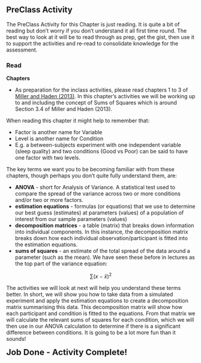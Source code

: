 ## PreClass Activity

The PreClass Activity for this Chapter is just reading. It is quite a bit of reading but don't worry if you don't understand it all first time round. The best way to look at it will be to read through as prep, get the gist, then use it to support the activities and re-read to consolidate knowledge for the assessment.

### Read

**Chapters**

* As preparation for the inclass activities, please read chapters 1 to 3 of <a href="https://drive.google.com/file/d/0B1fyuTuvj3YoaFdUR3FZaXNuNXc/view" target = "_blank">Miller and Haden (2013)</a>. In this chapter's activities we will be working up to and including the concept of Sums of Squares which is around Section 3.4 of Miller and Haden (2013).

When reading this chapter it might help to remember that:

* Factor is another name for Variable
* Level is another name for Condition
* E.g. a between-subjects experiment with one independent variable (sleep quality) and two conditions (Good vs Poor) can be said to have one factor with two levels. 

The key terms we want you to be becoming familiar with from these chapters, though perhaps you don't quite fully understand them, are:

* **ANOVA** - short for Analysis of Variance. A statistical test used to compare the spread of the variance across two or more conditions and/or two or more factors. 
* **estimation equations** - formulas (or equations) that we use to determine our best guess (estimates) at parameters (values) of a population of interest from our sample parameters (values)
* **decomposition matrices** - a table (matrix) that breaks down information into individual components. In this instance, the decomposition matrix breaks down how each individual observation/participant is fitted into the estimation equations.
* **sums of squares** - an estimate of the total spread of the data around a parameter (such as the mean). We have seen these before in lectures as the top part of the variance equation: 

$$\sum(x - \bar{x})^2$$

The activities we will look at next will help you understand these terms better. In short, we will show you how to take data from a simulated experiment and apply the estimation equations to create a decomposition matrix summarising this data. This decomposition matrix will show how each participant and condition is fitted to the equations. From that matrix we will calculate the relevant sums of squares for each condition, which we will then use in our ANOVA calculation to determine if there is a significant difference between conditions. It is going to be a lot more fun than it sounds!

<span style="font-size: 22px; font-weight: bold; color: var(--blue);">Job Done - Activity Complete!</span>